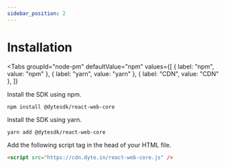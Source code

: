 ```yaml
---
sidebar_position: 2
---
```


# Installation



<Tabs
  groupId="node-pm"
  defaultValue="npm"
  values={[
    { label: "npm", value: "npm" },
    { label: "yarn", value: "yarn" },
    { label: "CDN", value: "CDN" },
  ]}
>
  <TabItem value="npm">
Install the SDK using npm.

```shell
npm install @dytesdk/react-web-core
```

  </TabItem>
  <TabItem value="yarn">
Install the SDK using yarn.

```shell
yarn add @dytesdk/react-web-core
```

  </TabItem>
  <TabItem value="CDN">
Add the following script tag in the head of your HTML file.

```html
<script src="https://cdn.dyte.in/react-web-core.js" />
```

  </TabItem>
</Tabs>
